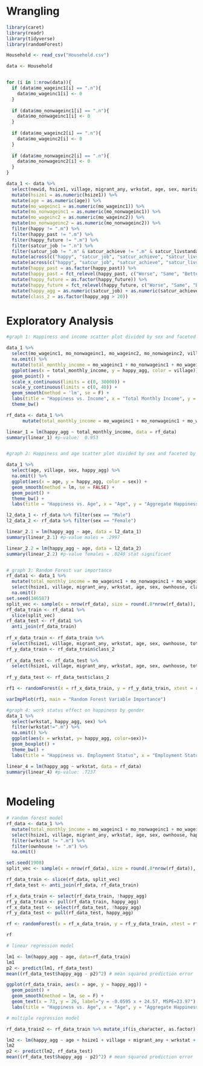 

# Wrangling

```r

library(caret)
library(readr)
library(tidyverse)
library(randomForest)

Household <- read_csv("Household.csv")

data <- Household


for (i in 1:nrow(data)){
  if (data$mo_wageinc1[i] == ".n"){
    data$mo_wageinc1[i] <- 0
  }
  
  if (data$mo_nonwageinc1[i] == ".n"){
    data$mo_nonwageinc1[i] <- 0
  }
  
  if (data$mo_wageinc2[i] == ".n"){
    data$mo_wageinc2[i] <- 0
  }
  
  if (data$mo_nonwageinc2[i] == ".n"){
    data$mo_nonwageinc2[i] <- 0
  }
}

data_1 <- data %>%
  select(newid, hsize1, village, migrant_any, wrkstat, age, sex, marital, happy, happy_future, ownhouse, mo_wageinc1, mo_nonwageinc1, mo_wageinc2, mo_nonwageinc2, happy_past, satcur_job, satcur_achieve, satcur_livstandard, satcur_health, satcur_safe, satcur_comm, satcur_finsec, satcur_leistime, satcur_socenv, satcur_fam) %>%
  mutate(hsize1 = as.numeric(hsize1)) %>%
  mutate(age = as.numeric(age)) %>%
  mutate(mo_wageinc1 = as.numeric(mo_wageinc1)) %>%
  mutate(mo_nonwageinc1 = as.numeric(mo_nonwageinc1)) %>%
  mutate(mo_wageinc2 = as.numeric(mo_wageinc2)) %>%
  mutate(mo_nonwageinc2 = as.numeric(mo_nonwageinc2)) %>%
  filter(happy != ".m") %>%
  filter(happy_past != ".m") %>%
  filter(happy_future != ".m") %>%
  filter(satcur_job != ".n") %>%
  filter(satcur_job != ".m" & satcur_achieve != ".m" & satcur_livstandard != ".m" & satcur_health != ".m" & satcur_safe != ".m" & satcur_comm != ".m" & satcur_finsec != ".m" & satcur_leistime != ".m" & satcur_socenv != ".m" & satcur_fam  != ".m") %>%
  mutate(across(c("happy", "satcur_job", "satcur_achieve", "satcur_livstandard", "satcur_health", "satcur_safe", "satcur_comm", "satcur_finsec", "satcur_leistime", "satcur_socenv", "satcur_fam"), as.factor)) %>%
  mutate(across(c("happy", "satcur_job", "satcur_achieve", "satcur_livstandard", "satcur_health", "satcur_safe", "satcur_comm", "satcur_finsec", "satcur_leistime", "satcur_socenv", "satcur_fam"), ~ fct_relevel(., c("Not at all satisfied", "Somewhat unsatisfied", "Satisfied", "Quite satisfied", "Completely satisfied")))) %>%
  mutate(happy_past = as.factor(happy_past)) %>%
  mutate(happy_past = fct_relevel(happy_past, c("Worse", "Same", "Better"))) %>%
  mutate(happy_future = as.factor(happy_future)) %>%
  mutate(happy_future = fct_relevel(happy_future, c("Worse", "Same", "Better"))) %>%
  mutate(happy_agg = as.numeric(satcur_job) + as.numeric(satcur_achieve) + as.numeric(satcur_livstandard) + as.numeric(satcur_health) + as.numeric(satcur_safe) + as.numeric(satcur_comm) + as.numeric(satcur_finsec) + as.numeric(satcur_leistime) + as.numeric(satcur_socenv) + as.numeric(satcur_fam) - 10) %>%
  mutate(class_2 = as.factor(happy_agg > 20))

```

# Exploratory Analysis

```r
#graph 1: Happiness and income scatter plot divided by sex and faceted by village

data_1 %>%
  select(mo_wageinc1, mo_nonwageinc1, mo_wageinc2, mo_nonwageinc2, village, sex, happy_agg) %>%
  na.omit() %>%
  mutate(total_monthly_income = mo_wageinc1 + mo_nonwageinc1 + mo_wageinc2 + mo_nonwageinc2) %>%
  ggplot(aes(x = total_monthly_income, y = happy_agg, color = village)) +
  geom_point() +
  scale_x_continuous(limits = c(0, 30000)) +
  scale_y_continuous(limits = c(0, 40)) +
  geom_smooth(method = 'lm', se = F) +
  labs(title = "Happiness vs. Income", x = "Total Monthly Income", y = "Aggregate Happiness") +
  theme_bw()

rf_data <- data_1 %>%
      mutate(total_monthly_income = mo_wageinc1 + mo_nonwageinc1 + mo_wageinc2 + mo_nonwageinc2)

linear_1 = lm(happy_agg ~ total_monthly_income, data = rf_data)
summary(linear_1) #p-value:  0.953  


#graph 2: Happiness and age scatter plot divided by sex and faceted by village

data_1 %>%
  select(age, village, sex, happy_agg) %>%
  na.omit() %>%
  ggplot(aes(x = age, y = happy_agg, color = sex)) +
  geom_smooth(method = lm, se = FALSE) +
  geom_point() +
  theme_bw() +
  labs(title = "Happiness vs. Age", x = "Age", y = "Aggregate Happiness")

l2_data_1 <- rf_data %>% filter(sex == "Male")
l2_data_2 <- rf_data %>% filter(sex == "Female")

linear_2.1 = lm(happy_agg ~ age, data = l2_data_1)
summary(linear_2.1) #p-value males = .2997

linear_2.2 = lm(happy_agg ~ age, data = l2_data_2)
summary(linear_2.2) #p-value females = .0240 stat significant


# graph 3: Random Forest var importance
rf_data1 <- data_1 %>%
  mutate(total_monthly_income = mo_wageinc1 + mo_nonwageinc1 + mo_wageinc2 + mo_nonwageinc2) %>%
  select(hsize1, village, migrant_any, wrkstat, age, sex, ownhouse, class_2, total_monthly_income) %>%
  na.omit() 
set.seed(346587)
split_vec <- sample(x = nrow(rf_data), size = round(.8*nrow(rf_data)), replace = FALSE)
rf_data_train <- rf_data1 %>%
  slice(split_vec)
rf_data_test <- rf_data1 %>%
  anti_join(rf_data_train)
  
rf_x_data_train <- rf_data_train %>%
  select(hsize1, village, migrant_any, wrkstat, age, sex, ownhouse, total_monthly_income)
rf_y_data_train <- rf_data_train$class_2
  
rf_x_data_test <- rf_data_test %>%
  select(hsize1, village, migrant_any, wrkstat, age, sex, ownhouse, total_monthly_income)
  
rf_y_data_test <- rf_data_test$class_2

rf1 <- randomForest(x = rf_x_data_train, y = rf_y_data_train, xtest = rf_x_data_test, ytest = rf_y_data_test, keep.forest=TRUE) 

varImpPlot(rf1, main = "Random Forest Variable Importance")

#graph 4: work status effect on happiness by gender
data_1 %>%
  select(wrkstat, happy_agg, sex) %>%
  filter(wrkstat!=".m") %>%
  na.omit() %>%
  ggplot(aes(x = wrkstat, y= happy_agg, color=sex))+
  geom_boxplot() +
  theme_bw() +
  labs(title = "Happiness vs. Employment Status", x = "Employment Status", y = "Aggregate Happiness")

linear_4 = lm(happy_agg ~ wrkstat, data = rf_data)
summary(linear_4) #p-value: .7237
 
```

# Modeling

```r

# random forest model
rf_data <- data_1 %>%
  mutate(total_monthly_income = mo_wageinc1 + mo_nonwageinc1 + mo_wageinc2 + mo_nonwageinc2) %>%
  select(hsize1, village, migrant_any, wrkstat, age, sex, ownhouse, happy_agg, total_monthly_income) %>%
  filter(wrkstat != ".m") %>%
  filter(ownhouse != ".m") %>%
  na.omit() 

set.seed(1908)
split_vec <- sample(x = nrow(rf_data), size = round(.8*nrow(rf_data)), replace = FALSE)

rf_data_train <- slice(rf_data, split_vec)
rf_data_test <- anti_join(rf_data, rf_data_train)

rf_x_data_train <- select(rf_data_train, !happy_agg)
rf_y_data_train <- pull(rf_data_train, happy_agg)
rf_x_data_test <- select(rf_data_test, !happy_agg)
rf_y_data_test <- pull(rf_data_test, happy_agg)

rf <- randomForest(x = rf_x_data_train, y = rf_y_data_train, xtest = rf_x_data_test, ytest = rf_y_data_test, keep.forest=TRUE) 

rf

# linear regression model

lm1 <- lm(happy_agg ~ age, data=rf_data_train)
lm1
p2 <- predict(lm1, rf_data_test)
mean((rf_data_test$happy_agg - p2)^2) # mean squared prediction error

ggplot(rf_data_train, aes(x = age, y = happy_agg)) +
  geom_point() +
  geom_smooth(method = lm, se = F) +
  geom_text(x = 73, y = 26, label="y = -0.0595 x + 24.57, MSPE=23.97") +
  labs(title = "Happiness vs. Age", x = "Age", y = "Aggregate Happiness")

# multiple regression model

rf_data_train2 <- rf_data_train %>% mutate_if(is_character, as.factor)

lm2 <- lm(happy_agg ~ age + hsize1 + village + migrant_any + wrkstat + sex + ownhouse +  total_monthly_income, data=rf_data_train2)
lm2
p2 <- predict(lm2, rf_data_test)
mean((rf_data_test$happy_agg - p2)^2) # mean squared prediction error

```
